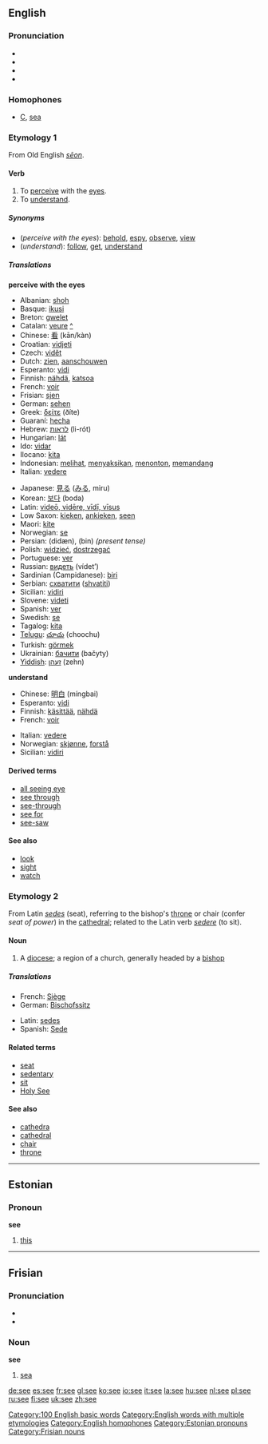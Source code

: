 {{see|See}}
==English==

{{rank|two|us|before|91|see|over|know|much}}

===Pronunciation===
*{{AHD|sē}}
*{{IPA|/siː/}}
*{{SAMPA|/si:/}}
*{{audio|en-us-see.ogg|Audio (US)}}

===Homophones===
*[[C]], [[sea]]

===Etymology 1===
From Old English ''[[seon|sēon]]''.

====Verb====
{{en-verb|sees|seeing|saw|seen}}

# To [[perceive]] with the [[eye]]s.
# To [[understand]].

=====Synonyms=====
*(''perceive with the eyes''): [[behold]], [[espy]], [[observe]], [[view]]
*(''understand''): [[follow]], [[get]], [[understand]]

=====Translations=====
'''perceive with the eyes'''
{{top}}
*Albanian: [[shoh]]
*Basque: [[ikusi]]
*Breton: [[gwelet]]
*Catalan: [[veure]] [[:ca:veure|^]]
*Chinese: [[看]] (kān/kàn)
*Croatian: [[vidjeti]]
*Czech: [[vidět]]
*Dutch: [[zien]], [[aanschouwen]]
*Esperanto: [[vidi]]
*Finnish: [[nähdä]], [[katsoa]]
*French: [[voir]]
*Frisian: [[sjen]]
*German: [[sehen]]
*Greek: [[δείτε]] (ðíte)
*Guaraní: [[hecha]]
*Hebrew: [[לראות]] (li-rót)
*Hungarian: [[lát]]
*Ido: [[vidar]]
*Ilocano: [[kita]]
*Indonesian: [[lihat|melihat]], [[saksi|menyaksikan]], [[tonton|menonton]], [[pandang|memandang]]
*Italian: [[vedere]]
{{mid}}
*Japanese: [[見る]] ([[みる]], miru)
*Korean: [[보다]] (boda)
*Latin: [[videre|videō, vidēre, vīdī, vīsus]]
*Low Saxon: [[kieken]], [[ankieken]], [[seen]]
*Maori: [[kite]]
*Norwegian: [[se]]
*Persian: {{FAchar|[[دیدن|دیدَن]]}} (didæn), {{FAchar|[[بین]]}} (bin) ''(present tense)''
*Polish: [[widzieć]], [[dostrzegać]]
*Portuguese: [[ver]]
*Russian: [[видеть]] (vídet’)
*Sardinian (Campidanese): [[biri]]
*Serbian: [[схватити]] ([[shvatiti]])
*Sicilian: [[vidiri]]
*Slovene: [[videti]]
*Spanish: [[ver#Spanish|ver]]
*Swedish: [[se#Swedish|se]]
*Tagalog: [[kita]]
*[[Telugu]]: [[చూచు]] (choochu)
*Turkish: [[görmek]]
*Ukrainian: [[бачити]] (bačyty)
*[[Yiddish]]: [[זעהן]] (zehn)
{{bottom}}

'''understand'''
{{top}}
*Chinese: [[明白]] (míngbai)
*Esperanto: [[vidi]]
*Finnish: [[käsittää]], [[nähdä]]
*French: [[voir]]
{{mid}}
*Italian: [[vedere]]
*Norwegian: [[skjønne]], [[forstå]]
*Sicilian: [[vidiri]]
{{bottom}}

====Derived terms====
*[[all seeing eye]]
*[[see through]]
*[[see-through]]
*[[see for]]
*[[see-saw]]

====See also====
*[[look]]
*[[sight]]
*[[watch]]

===Etymology 2===
From Latin ''[[sedes]]'' (seat), referring to the bishop's [[throne]] or chair (confer ''seat of power'') in the [[cathedral]]; related to the Latin verb ''[[sedere]]'' (to sit).

====Noun====
{{en-noun}}

#A [[diocese]]; a region of a church, generally headed by a [[bishop]]

=====Translations=====
{{top}}
*French: [[Siège]] {{f}}
*German: [[Bischofssitz]] {{m}}
{{mid}}
*Latin: [[sedes]] {{f}}
*Spanish: [[Sede]] {{f}}
{{bottom}}

====Related terms====
*[[seat]]
*[[sedentary]]
*[[sit]]
*[[Holy See]]

====See also====
*[[cathedra]]
*[[cathedral]]
*[[chair]]
*[[throne]]


----

==Estonian==

===Pronoun===
'''see'''

# [[this]]


----

==Frisian==

===Pronunciation===
*{{IPA|/seː/}}
*{{SAMPA|/se:/}}

===Noun===
'''see'''

#[[sea]]

[[Category:100 English basic words]]
[[Category:English words with multiple etymologies]]
[[Category:English homophones]]
[[Category:Estonian pronouns]]
[[Category:Frisian nouns]]

[[de:see]]
[[es:see]]
[[fr:see]]
[[gl:see]]
[[ko:see]]
[[io:see]]
[[it:see]]
[[la:see]]
[[hu:see]]
[[nl:see]]
[[pl:see]]
[[ru:see]]
[[fi:see]]
[[uk:see]]
[[zh:see]]